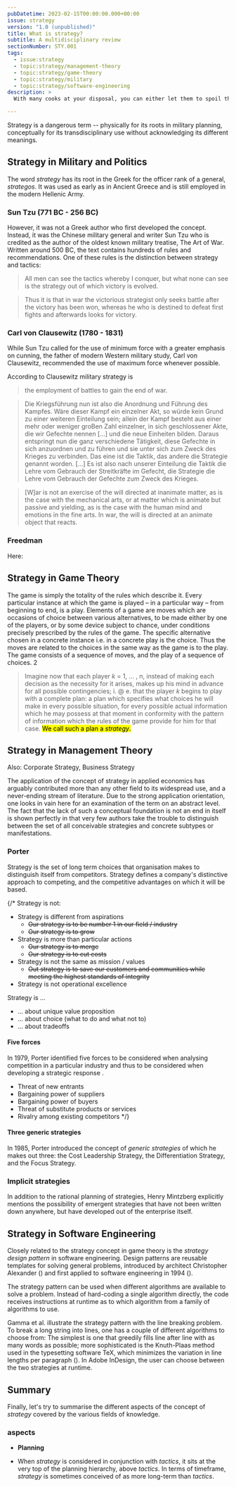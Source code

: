 ```yaml
---
pubDatetime: 2023-02-15T00:00:00.000+00:00
issue: strategy
version: "1.0 (unpublished)"
title: What is strategy?
subtitle: A multidisciplinary review
sectionNumber: STY.001
tags:
  - issue:strategy
  - topic:strategy/management-theory
  - topic:strategy/game-theory
  - topic:strategy/military
  - topic:strategy/software-engineering
description: >
  With many cooks at your disposal, you can either let them to spoil the broth, or orchestrate their talents into a delicious feast for all.

---
```




Strategy is a dangerous term -- physically for its roots in military planning, conceptually for its transdisciplinary use without acknowledging its different meanings.

## Strategy in Military and Politics

The word _strategy_ has its root in the Greek for the officer rank of a general, _strategos_. It was used as early as in Ancient Greece and is still employed in the modern Hellenic Army.

### Sun Tzu (771 BC - 256 BC)

However, it was not a Greek author who first developed the concept. Instead, it was the Chinese military general and writer Sun Tzu who is credited as the author of the oldest known military treatise, The Art of War. Written around 500 BC, the text contains hundreds of rules and recommendations. One of these rules is the distinction between strategy and tactics:


> All men can see the tactics whereby I conquer, but what none can see is the strategy out of which victory is evolved.
> <cite class="md"><BibRef refId="suntzu__2004__kunst" locator="Chapter VI, 27" /></cite>

> Thus it is that in war the victorious strategist only seeks battle after the victory has been won, whereas he who is destined to defeat first fights and afterwards looks for victory.
> <cite class="md"><BibRef refId="suntzu__2004__kunst" locator="Chapter IV, 15"/></cite>



### Carl von Clausewitz (1780 - 1831)


While Sun Tzu called for the use of minimum force with a greater emphasis on cunning, the father of modern Western military study, Carl von Clausewitz, recommended the use of maximum force whenever possible.

According to Clausewitz military strategy is

> the employment of battles to gain the end of war.
> <cite class="md"><BibRef refId="clausewitz__1832__vom" locator=""/></cite>

> Die Kriegsführung nun ist also die Anordnung und Führung des Kampfes. Wäre dieser Kampf ein einzelner Akt, so würde kein Grund zu einer weiteren Einteilung sein; allein der Kampf besteht aus einer mehr oder weniger groBen Zahl einzelner, in sich geschlossener Akte, die wir Gefechte nennen [...] und die neue Einheiten bilden. Daraus entspringt nun die ganz verschiedene Tätigkeit, diese Gefechte in sich anzuordnen und zu führen und sie unter sich zum Zweck des Krieges zu verbinden. Das eine ist die Taktik, das andere die Strategie genannt worden. [...] Es ist also nach unserer Einteilung die Taktik die Lehre vom Gebrauch der Streitkräfte im Gefecht, die Strategie die Lehre vom Gebrauch der Gefechte zum Zweck des Krieges.
> <cite class="md"><BibRef refId="clausewitz__1832__vom" locator="Zweites Buch, Erstes Kapitel"/></cite>

> [W]ar is not an exercise of the will directed at inanimate matter, as is the case with the mechanical arts, or at matter which is animate but passive and yielding, as is the case with the human mind and emotions in the fine arts. In war, the will is directed at an animate object that reacts.
> <cite class="md"><BibRef refId="clausewitz__1832__vom" locator="Zweites Buch, Erstes Kapitel"/></cite>


### Freedman

Here: <BibRef refId="freedman__2013__strategy" />



## Strategy in Game Theory

The game is simply the totality of the rules which describe it. Every particular instance at which the game is played – in a particular way – from beginning to end, is a play. Elements of a game are moves which are occasions of choice between various alternatives, to be made either by one of the players, or by some device subject to chance, under conditions precisely prescribed by the rules of the game. The specific alternative chosen in a concrete instance i.e. in a concrete play is the choice. Thus the moves are related to the choices in the same way as the game is to the play. The game consists
of a sequence of moves, and the play of a sequence of choices. 2

> Imagine now that each player _k_ = 1, ... , n, instead of making each decision as the necessity for it arises, makes up his mind in advance for all possible contingencies; i. @ e. that the player _k_ begins to play with a complete plan: a plan which specifies what choices he will make in every possible situation, for every possible actual information which he may possess at that moment in conformity with the pattern of information which the rules of the game provide for him for that case. <mark>We call such a plan a _strategy_.</mark>
> <cite class="md"><BibRef refId="vonneumann_morgenstern__1953__theory" locator="p. 79"/></cite>

## Strategy in Management Theory

Also: Corporate Strategy, Business Strategy

The application of the concept of strategy in applied economics has arguably contributed more than any other field to its widespread use, and a never-ending stream of literature. Due to the strong application orientation, one looks in vain here for an examination of the term on an abstract level. The fact that the lack of such a conceptual foundation is not an end in itself is shown perfectly in that very few authors take the trouble to distinguish between the set of all conceivable strategies and concrete subtypes or manifestations.

### Porter

Strategy is the set of long term choices that organisation makes to distinguish itself from competitors. Strategy defines a company's distinctive approach to competing, and the competitive advantages on which it will be based.


{/* 
Strategy is not:

- Strategy is different from aspirations
  - <del>Our strategy is to be number 1 in our field / industry</del>
  - <del>Our strategy is to grow</del>
- Strategy is more than particular actions
  - <del>Our strategy is to merge</del>
  - <del>Our strategy is to cut costs</del>
- Strategy is not the same as mission / values
  - <del>Out strategy is to save our customers and communities while meeting the highest standards of integrity</del>
- Strategy is not operational excellence

Strategy is ...

- ... about unique value proposition
- ... about choice (what to do and what not to)
- ... about tradeoffs

#### Five forces

In 1979, Porter identified five forces to be considered when analysing competition in a particular industry and thus to be considered when developing a strategic response <BibRef refId="porter__1979__what" /> <BibRef refId="porter__2008__five" />.

- Threat of new entrants
- Bargaining power of suppliers
- Bargaining power of buyers
- Threat of substitute products or services
- Rivalry among existing competitors */}

#### Three generic strategies

In 1985, Porter introduced the concept of _generic strategies_ of which he makes out three: the Cost Leadership Strategy, the Differentiation Strategy, and the Focus Strategy. <BibRef refId="porter__1985__competitive" />


### Implicit strategies

In addition to the rational planning of strategies, Henry Mintzberg explicitly mentions the possibility of emergent strategies that have not been written down anywhere, but have developed out of the enterprise itself. <BibRef refId="mintzberg__1978__patterns" />

## Strategy in Software Engineering

Closely related to the strategy concept in game theory is the _strategy design pattern_ in software engineering. Design patterns are reusable templates for solving general problems, introduced by architect Christopher Alexander (<BibRef refId="alexander_ishikawa_etal__1977__pattern" />) and first applied to software engineering in 1994 (<BibRef refId="gamma_helm_etal__1994__design" />).

The strategy pattern can be used when different algorithms are available to solve a problem. Instead of hard-coding a single algorithm directly, the code receives instructions at runtime as to which algorithm from a family of algorithms to use.

Gamma et al. illustrate the strategy pattern with the line breaking problem. To break a long string into lines, one has a couple of different algorithms to choose from: The simplest is one that greedily fills line after line with as many words as possible; more sophisticated is the Knuth-Plaas method used in the typesetting software TeX, which minimizes the variation in line lengths per paragraph (<BibRef refId="knuth_plass__1981__breaking" />). In Adobe InDesign, the user can choose between the two strategies at runtime.

## Summary


Finally, let's try to summarise the different aspects of the concept of _strategy_ covered by the various fields of knowledge.

### aspects

* **Planning**


* When _strategy_ is considered in conjunction with _tactics_, it sits at the very top of the planning hierarchy, above _tactics_. In terms of timeframe, _strategy_ is sometimes conceived of as more long-term than _tactics_.






<StrategyAspects /> 
